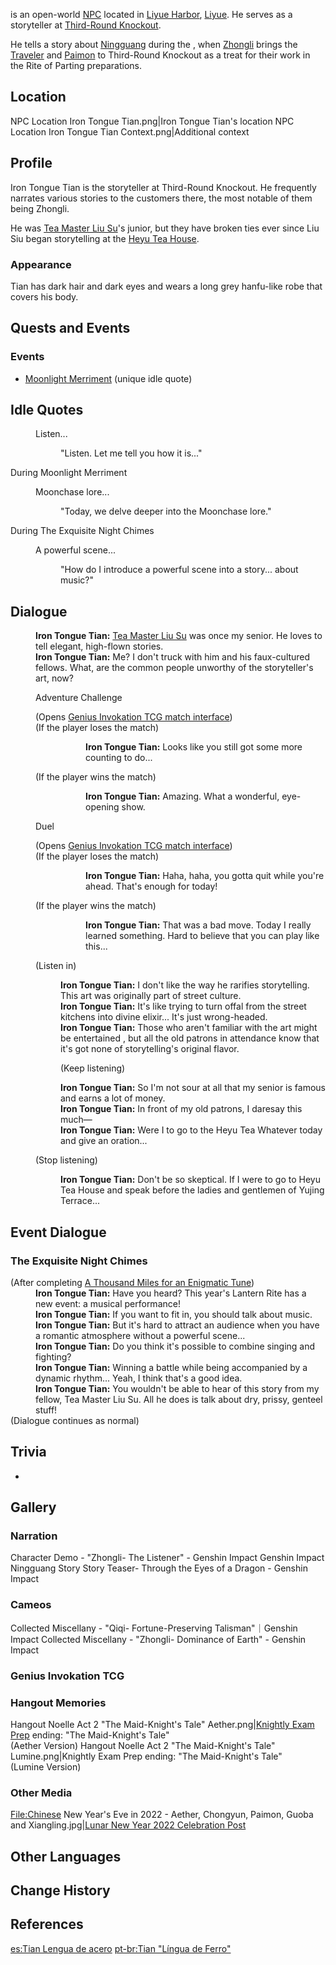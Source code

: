 {{About|the NPC|the [[Genius Invokation TCG]] Support Card|Iron Tongue Tian (Support Card)}}
{{Character Infobox
|image            = NPC Iron Tongue Tian.png
|region           = Liyue
|location         = Liyue
|title            = Storyteller
|type             = Open-World NPC
|voiceEN          = [http://www.davidlodge.com/ David Lodge]<ref>Twitter: [https://twitter.com/DavidLodgeVOPro/status/1478801890800398336 EN VA Self Announcement] ([[:File:David Lodge Leonard Confirmation.png|Confirmed Through Private Message]])</ref>
|voiceJP          = {{w|ja:山口正秀|Yamaguchi Masahide ({{ja|山口 正秀}})}}<ref>Twitter: [https://twitter.com/murosan_/status/1387668794718359552 JP VA Self Announcement]</ref>
}}
{{Lang|'''Iron Tongue Tian'''|zh=田铁嘴|zh_rm=Tián Tiězuǐ}} is an open-world [[NPC]] located in [[Liyue Harbor]], [[Liyue]]. He serves as a storyteller at [[Third-Round Knockout]].

He tells a story about [[Ningguang]] during the {{Quest|Zhongli's Treat}}, when [[Zhongli]] brings the [[Traveler]] and [[Paimon]] to Third-Round Knockout as a treat for their work in the Rite of Parting preparations.

==Location==
<gallery>
NPC Location Iron Tongue Tian.png|Iron Tongue Tian's location
NPC Location Iron Tongue Tian Context.png|Additional context
</gallery>

==Profile==
Iron Tongue Tian is the storyteller at Third-Round Knockout. He frequently narrates various stories to the customers there, the most notable of them being Zhongli.

He was [[Tea Master Liu Su]]'s junior, but they have broken ties ever since Liu Siu began storytelling at the [[Heyu Tea House]].

===Appearance===
Tian has dark hair and dark eyes and wears a long grey hanfu-like robe that covers his body. 

==Quests and Events==
{{Quests and Events}}

===Events===
* [[Moonlight Merriment]] (unique idle quote)

==Idle Quotes==
{{Dialogue Start}}
: {{DIcon|Idle}} Listen...
:: {{A|VO Iron Tongue Tian 01.ogg}} "Listen. Let me tell you how it is..."
{{Dialogue End}}

;During Moonlight Merriment
{{Dialogue Start}}
: {{DIcon|Idle}} Moonchase lore...
:: {{A|VO Iron Tongue Tian Moonlight Merriment 01.ogg}} "Today, we delve deeper into the Moonchase lore."
{{Dialogue End}}

;During The Exquisite Night Chimes
{{Dialogue Start}}
: {{DIcon|Idle}} A powerful scene...
:: {{A|VO Iron Tongue Tian Lantern Rite 01.ogg}} "How do I introduce a powerful scene into a story... about music?"
{{Dialogue End}}

==Dialogue==
{{Dialogue Start}}
:'''Iron Tongue Tian:''' [[Tea Master Liu Su]] was once my senior. He loves to tell elegant, high-flown stories.
:'''Iron Tongue Tian:''' Me? I don't truck with him and his faux-cultured fellows. What, are the common people unworthy of the storyteller's art, now?
:{{DIcon|TCG}} Adventure Challenge
:;(Opens [[Genius Invokation TCG/Stage/Iron Tongue Tian/Brewing Evil|Genius Invokation TCG match interface]])
:;(If the player loses the match)
:::'''Iron Tongue Tian:''' Looks like you still got some more counting to do...
:;(If the player wins the match)
:::'''Iron Tongue Tian:''' Amazing. What a wonderful, eye-opening show.
:{{DIcon|TCG}} Duel
:;(Opens [[Genius Invokation TCG/Stage/Iron Tongue Tian/Duel: Iron Tongue Tian|Genius Invokation TCG match interface]])
:;(If the player loses the match)
:::'''Iron Tongue Tian:''' Haha, haha, you gotta quit while you're ahead. That's enough for today!
:;(If the player wins the match)
:::'''Iron Tongue Tian:''' That was a bad move. Today I really learned something. Hard to believe that you can play like this...
:{{DIcon}} (Listen in)
::'''Iron Tongue Tian:''' I don't like the way he rarifies storytelling. This art was originally part of street culture.
::'''Iron Tongue Tian:''' It's like trying to turn offal from the street kitchens into divine elixir... It's just wrong-headed.
::'''Iron Tongue Tian:''' Those who aren't familiar with the art might be entertained<!--"entertainment" in-game-->, but all the old patrons in attendance know that it's got none of storytelling's original flavor.
::{{DIcon}} (Keep listening)
::'''Iron Tongue Tian:''' So I'm not sour at all that my senior is famous and earns a lot of money.
::'''Iron Tongue Tian:''' In front of my old patrons, I daresay this much&mdash;
::'''Iron Tongue Tian:''' Were I to go to the Heyu Tea Whatever today and give an oration...
:{{DIcon}} (Stop listening)
::'''Iron Tongue Tian:''' Don't be so skeptical. If I were to go to Heyu Tea House and speak before the ladies and gentlemen of Yujing Terrace...
{{Dialogue End}}

==Event Dialogue==
===The Exquisite Night Chimes===
{{Dialogue Start}}
;(After completing [[A Thousand Miles for an Enigmatic Tune]])
:'''Iron Tongue Tian:''' Have you heard? This year's Lantern Rite has a new event: a musical performance!
:'''Iron Tongue Tian:''' If you want to fit in, you should talk about music.
:'''Iron Tongue Tian:''' But it's hard to attract an audience when you have a romantic atmosphere without a powerful scene...
:'''Iron Tongue Tian:''' Do you think it's possible to combine singing and fighting?
:'''Iron Tongue Tian:''' Winning a battle while being accompanied by a dynamic rhythm... Yeah, I think that's a good idea.
:'''Iron Tongue Tian:''' You wouldn't be able to hear of this story from my fellow, Tea Master Liu Su. All he does is talk about dry, prissy, genteel stuff!
;(Dialogue continues as normal)
{{Dialogue End}}
==Trivia==
* {{Furnishing Mentions}}

==Gallery==
===Narration===
<gallery>
Character Demo - "Zhongli- The Listener" - Genshin Impact
Genshin Impact Ningguang Story
Story Teaser- Through the Eyes of a Dragon - Genshin Impact
</gallery>

===Cameos===
<gallery>
Collected Miscellany - "Qiqi- Fortune-Preserving Talisman"｜Genshin Impact
Collected Miscellany - "Zhongli- Dominance of Earth" - Genshin Impact
</gallery>

===Genius Invokation TCG===
{{Genius Invokation TCG Cards by Featured Gallery}}

===Hangout Memories===
<gallery>
Hangout Noelle Act 2 "The Maid-Knight's Tale" Aether.png|[[Knightly Exam Prep]] ending: "The Maid-Knight's Tale"<br>(Aether Version)
Hangout Noelle Act 2 "The Maid-Knight's Tale" Lumine.png|Knightly Exam Prep ending: "The Maid-Knight's Tale"<br>(Lumine Version)
</gallery>

===Other Media===
<gallery>
File:Chinese New Year's Eve in 2022 - Aether, Chongyun, Paimon, Guoba and Xiangling.jpg|[https://twitter.com/GenshinImpact/status/1488134976289845250 Lunar New Year 2022 Celebration Post]<!--2022-01-31-->
</gallery>

==Other Languages==
{{Other Languages|default_hidden = 1
|en      = Iron Tongue Tian
|zhs     = 田铁嘴
|zhs_rm  = Tián Tiězuǐ
|zht     = 田鐵嘴
|zht_rm  = Tián Tiězuǐ
<!-- |zh_tl   = Tian the Iron Mouth -->
|zh_note = {{zh|s=铁嘴|t=鐵嘴|rm=Tiězuǐ|lit=iron mouth}} refers to someone who speaks eloquently.
|ja      = 田饒舌
|ja_rm   = Den Jouzetsu{{Assumed}}
|ko      = {{tt|전|田}}{{tt|달변|達辯}}
|ko_rm   = Jeon-dalbyeon
|es      = Tian Lengua de acero
|fr      = Tian la langue de fer
<!-- |fr_tl   = Tian the Iron Tongue -->
|ru      = Тянь Железный Язык
|th      = Tian จอมคารมคมคาย
|th_rm   = Tian chom kharom khomkhai
|vi      = Tian Miệng Sắt
|de      = Tian mit der eisernen Zunge
<!-- |de_tl   = Tian with the Iron Tongue -->
|id      = Iron Tongue Tian
|pt      = Tian "Língua de Ferro"
|tr      = Demir Dil Tian
|it      = Tian Lingua di ferro
}}

==Change History==
{{Change History|1.0}}

==References==
{{Reflist}}

[[es:Tian Lengua de acero]]
[[pt-br:Tian "Língua de Ferro"]]